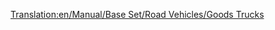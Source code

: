 [[Translation:en/Manual/Base Set/Road Vehicles/Goods Trucks]]
{{hu/Navbox Közúti járművek}}
{{hu/Közúti járművek|name     = Balogh áruszállító
  |img      = en/Balogh Goods Truck.png
  |price    = £4,387 ($8,774) 
  |speed    = 48 km/h (30 mph)
  |annual   = £421 ($842)
  |designed = 1936
  |life     = 15
  |capacity = 14 láda [[hu/Manual/Base Set/Cargos/Áru|áru]]
}}
{{hu/Közúti járművek|name     = Craighead áruszállító
  |img      = en/Craighead Goods Truck.png
  |price    = £5,330 ($10,660) 
  |speed    = 88 km/h (55 mph)
  |annual   = £787 ($1,574)
  |designed = 1974
  |life     = 15
  |capacity = 16 láda [[hu/Manual/Base Set/Cargos/Áru|áru]]
}}
{{hu/Közúti járművek|name     = Goss áruszállító
  |img      = en/Goss Goods Truck.png
  |price    = £5,740 ($11,480)  
  |speed    = 112 km/h (70 mph)
  |annual   = £1,125 ($2,250)
  |designed = 2005
  |life     = 15
  |capacity = 18 láda [[hu/Manual/Base Set/Cargos/Áru|áru]]
}}
